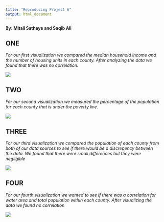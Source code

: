 ```yaml
---
title: "Reproducing Project 6"
output: html_document
---
```

**By: Mitali Sathaye and Saqib Ali**



ONE
----
*For our first visualization we compared the median household income and the number of housing units in each county. After analyzing the data we found that there was no correlation.*

![](./One.png)

TWO
----
*For our second visualization we measured the percentage of the population for each county that is under the poverty line.*

![](./Two.png)

THREE
----
*For our third visualization we compared the population of each county from both of our data sources to see if there would be a discrepency between the data. We found that there were small differences but they were negligible*

![](./Three.png)

FOUR
----
*For our fourth visualization we wanted to see if there was a correlation for water area and total population within each county. After visualizing the data we found no correlation.*

![](./Four.png)